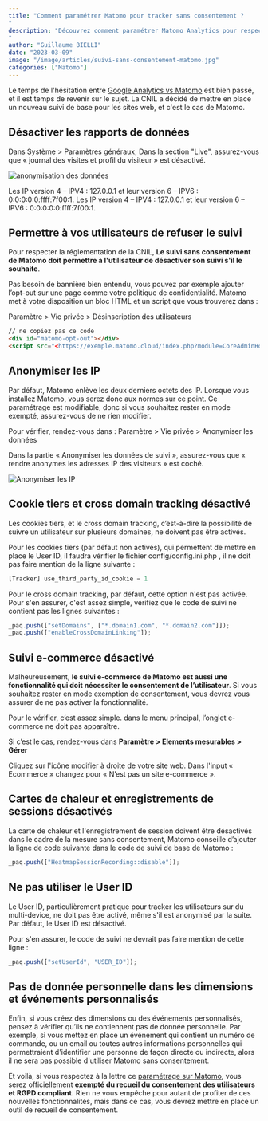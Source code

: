```yaml
---
title: "Comment paramétrer Matomo pour tracker sans consentement ?
"
description: "Découvrez comment paramétrer Matomo Analytics pour respecter le RGPD et vous permettre de suivre vos utilisateurs sur votre site web en étant exempté du recueil de consentement.
"
author: "Guillaume BIELLI"
date: "2023-03-09"
image: "/image/articles/suivi-sans-consentement-matomo.jpg"
categories: ["Matomo"]
---
```



Le temps de l'hésitation entre [Google Analytics vs Matomo](/matomo-vs-google-analytics-quelles-differences-et-comment-choisir) est bien passé, et il est temps de revenir sur le sujet. La CNIL a décidé de mettre en place un nouveau suivi de base pour les sites web, et c'est le cas de Matomo.

## Désactiver les rapports de données

Dans Système > Paramètres généraux, Dans la section "Live", assurez-vous que « journal des visites et profil du visiteur » est désactivé.

![anonymisation des données](/image/articles/anonymisation-donnee-matomo.png)

<Callout type="info">
  Les IP version 4 – IPV4 : 127.0.0.1 et leur version 6 – IPV6 :
  0:0:0:0:0:ffff:7f00:1. Les IP version 4 – IPV4 : 127.0.0.1 et leur version 6 –
  IPV6 : 0:0:0:0:0:ffff:7f00:1.
</Callout>

## Permettre à vos utilisateurs de refuser le suivi

Pour respecter la réglementation de la CNIL, **Le suivi sans consentement de Matomo doit permettre à l'utilisateur de désactiver son suivi s'il le souhaite**.

Pas besoin de bannière bien entendu, vous pouvez par exemple ajouter l’opt-out sur une page comme votre politique de confidentialité. Matomo met à votre disposition un bloc HTML et un script que vous trouverez dans :

Paramètre > Vie privée > Désinscription des utilisateurs

```html
// ne copiez pas ce code
<div id="matomo-opt-out"></div>
<script src="<https://exemple.matomo.cloud/index.php?module=CoreAdminHome&action=optOutJS&divId=matomo-opt-out&language=auto&showIntro=1>"></script>
```

## Anonymiser les IP

Par défaut, Matomo enlève les deux derniers octets des IP. Lorsque vous installez Matomo, vous serez donc aux normes sur ce point. Ce paramétrage est modifiable, donc si vous souhaitez rester en mode exempté, assurez-vous de ne rien modifier.

Pour vérifier, rendez-vous dans :
⁠Paramètre > Vie privée > Anonymiser les données

Dans la partie « Anonymiser les données de suivi », assurez-vous que « rendre anonymes les adresses IP des visiteurs » est coché.

![Anonymiser les IP](/image/articles/anonymisation-donnee-matomo.png)

## Cookie tiers et cross domain tracking désactivé

Les cookies tiers, et le cross domain tracking, c’est-à-dire la possibilité de suivre un utilisateur sur plusieurs domaines, ne doivent pas être activés.

Pour les cookies tiers (par défaut non activés), qui permettent de mettre en place le User ID, il faudra vérifier le fichier config/config.ini.php
, il ne doit pas faire mention de la ligne suivante :

```php
[Tracker] use_third_party_id_cookie = 1
```

⁠Pour le cross domain tracking, par défaut, cette option n'est pas activée. Pour s'en assurer, c'est assez simple, vérifiez que le code de suivi ne contient pas les lignes suivantes :

```javascript
_paq.push(["setDomains", ["*.domain1.com", "*.domain2.com"]]);
_paq.push(["enableCrossDomainLinking"]);
```

## Suivi e-commerce désactivé

Malheureusement, **le suivi e-commerce de Matomo est aussi une fonctionnalité qui doit nécessiter le consentement de l’utilisateur**. Si vous souhaitez rester en mode exemption de consentement, vous devrez vous assurer de ne pas activer la fonctionnalité.

Pour le vérifier, c’est assez simple. dans le menu principal, l’onglet e-commerce ne doit pas apparaître.

Si c’est le cas, rendez-vous dans **Paramètre > Elements mesurables > Gérer**

Cliquez sur l'icône modifier à droite de votre site web. Dans l'input « Ecommerce » changez pour « N’est pas un site e-commerce ».

## Cartes de chaleur et enregistrements de sessions désactivés

La carte de chaleur et l'enregistrement de session doivent être désactivés dans le cadre de la mesure sans consentement, Matomo conseille d’ajouter la ligne de code suivante dans le code de suivi de base de Matomo :

```javascript
_paq.push(["HeatmapSessionRecording::disable"]);
```

## Ne pas utiliser le User ID

Le User ID, particulièrement pratique pour tracker les utilisateurs sur du multi-device, ne doit pas être activé, même s'il est anonymisé par la suite. Par défaut, le User ID est désactivé.

Pour s'en assurer, le code de suivi ne devrait pas faire mention de cette ligne :

```javascript
_paq.push(["setUserId", "USER_ID"]);
```

## Pas de donnée personnelle dans les dimensions et événements personnalisés

Enfin, si vous créez des dimensions ou des événements personnalisés, pensez à vérifier qu’ils ne contiennent pas de donnée personnelle. Par exemple, si vous mettez en place un événement qui contient un numéro de commande, ou un email ou toutes autres informations personnelles qui permettraient d'identifier une personne de façon directe ou indirecte, alors il ne sera pas possible d'utiliser Matomo sans consentement.

Et voilà, si vous respectez à la lettre ce [paramétrage sur Matomo](https://fr.matomo.org/blog/2021/10/matomo-exempt-from-tracking-consent-in-france/#more-46769), vous serez officiellement **exempté du recueil du consentement des utilisateurs et RGPD compliant**. Rien ne vous empêche pour autant de profiter de ces nouvelles fonctionnalités, mais dans ce cas, vous devrez mettre en place un outil de recueil de consentement.
